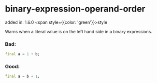 # binary-expression-operand-order
added in: 1.6.0 <span style={{color: 'green'}}>style</span>

Warns when a literal value is on the left hand side in a binary expressions.

### Bad:
```dart
final a = 1 + b;
```
### Good:
```dart
final a = b + 1;
```
